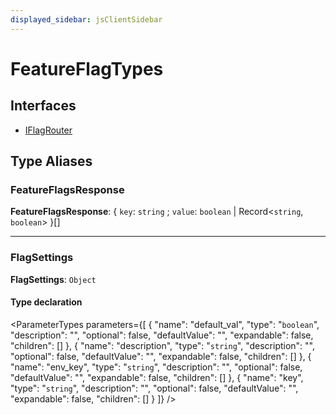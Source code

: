 ```yaml
---
displayed_sidebar: jsClientSidebar
---
```



# FeatureFlagTypes

## Interfaces

- [IFlagRouter](../../FeatureFlagTypes/interfaces/internal.internal-1.FeatureFlagTypes.IFlagRouter.mdx)

## Type Aliases

### FeatureFlagsResponse

 **FeatureFlagsResponse**: { `key`: `string` ; `value`: `boolean` \| Record<`string`, `boolean`\>  }[]

___

### FlagSettings

 **FlagSettings**: `Object`

#### Type declaration

<ParameterTypes parameters={[
  {
    "name": "default_val",
    "type": "`boolean`",
    "description": "",
    "optional": false,
    "defaultValue": "",
    "expandable": false,
    "children": []
  },
  {
    "name": "description",
    "type": "`string`",
    "description": "",
    "optional": false,
    "defaultValue": "",
    "expandable": false,
    "children": []
  },
  {
    "name": "env_key",
    "type": "`string`",
    "description": "",
    "optional": false,
    "defaultValue": "",
    "expandable": false,
    "children": []
  },
  {
    "name": "key",
    "type": "`string`",
    "description": "",
    "optional": false,
    "defaultValue": "",
    "expandable": false,
    "children": []
  }
]} />
